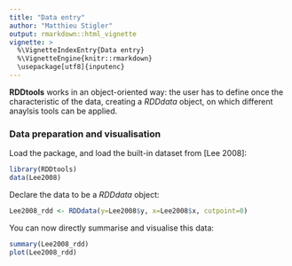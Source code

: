 ```yaml
---
title: "Data entry"
author: "Matthieu Stigler"
output: rmarkdown::html_vignette
vignette: >
  %\VignetteIndexEntry{Data entry}
  %\VignetteEngine{knitr::rmarkdown}
  \usepackage[utf8]{inputenc}
---
```


**RDDtools** works in an object-oriented way: the user has to define once the characteristic of the data, creating a *RDDdata* object, on which different anaylsis tools can be applied. 

### Data preparation and visualisation
Load the package, and load the built-in dataset from [Lee 2008]:

```r
library(RDDtools)
data(Lee2008)
```

Declare the data to be a *RDDdata* object:

```r
Lee2008_rdd <- RDDdata(y=Lee2008$y, x=Lee2008$x, cutpoint=0)
```


You can now directly summarise and visualise this data:

```r
summary(Lee2008_rdd)
plot(Lee2008_rdd)
```
